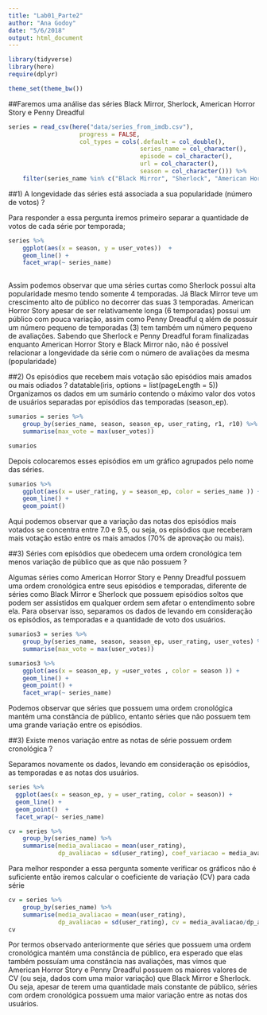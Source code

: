 ```yaml
---
title: "Lab01_Parte2"
author: "Ana Godoy"
date: "5/6/2018"
output: html_document
---
```


```r
library(tidyverse)
library(here)
require(dplyr)

theme_set(theme_bw())
```
##Faremos uma análise das séries Black Mirror, Sherlock, American Horror Story e Penny Dreadful

```r
series = read_csv(here("data/series_from_imdb.csv"), 
                    progress = FALSE,
                    col_types = cols(.default = col_double(), 
                                     series_name = col_character(), 
                                     episode = col_character(), 
                                     url = col_character(),
                                     season = col_character())) %>% 
    filter(series_name %in% c("Black Mirror", "Sherlock", "American Horror Story", "Penny Dreadful"))
```

##1) A longevidade das séries está associada a sua popularidade (número de votos) ?

Para responder a essa pergunta iremos primeiro separar a quantidade de votos de cada série por temporada;

```r
series %>% 
    ggplot(aes(x = season, y = user_votes))  + 
    geom_line() + 
    facet_wrap(~ series_name)
               
```

Assim podemos observar que uma séries curtas como Sherlock possui alta popularidade mesmo tendo somente 4 temporadas. Já Black Mirror teve um crescimento alto de público no decorrer das suas 3 temporadas. American Horror Story apesar de ser relativamente longa (6 temporadas) possui um público com pouca variação, assim como  Penny Dreadful q além de possuir um número pequeno de temporadas (3) tem também um número pequeno de avaliações.
Sabendo que Sherlock e Penny Dreadful foram finalizadas enquanto American Horror Story e Black Mirror não, não é possível relacionar a longevidade da série com o número de avaliações da mesma (popularidade) 

##2) Os episódios que recebem mais votação são episódios mais amados ou mais odiados ?
datatable(iris, options = list(pageLength = 5))
Organizamos os dados em um sumário contendo o máximo valor dos votos de usuários separadas por episódios das temporadas (season_ep).

```r
sumarios = series %>% 
    group_by(series_name, season, season_ep, user_rating, r1, r10) %>% 
    summarise(max_vote = max(user_votes))

sumarios 
```

Depois colocaremos esses episódios em um gráfico agrupados pelo nome das séries. 

```r
sumarios %>% 
    ggplot(aes(x = user_rating, y = season_ep, color = series_name )) + 
    geom_line() + 
    geom_point() 
```

Aqui podemos observar que a variação das notas dos episódios mais votados se concentra entre 7.0 e 9.5, ou seja, os episódios que receberam mais votação estão entre os mais amados (70% de aprovação ou mais).

##3) Séries com episódios que obedecem uma ordem cronológica tem menos variação de público que as que não possuem ?

Algumas séries como American Horror Story e Penny Dreadful possuem uma ordem cronológica entre seus episódios e temporadas, diferente de séries como Black Mirror e Sherlock que possuem episódios soltos que podem ser assistidos em qualquer ordem sem afetar o entendimento sobre ela. 
Para observar isso, separamos os dados de levando em consideração os episódios, as temporadas e a quantidade de voto dos usuários.

```r

sumarios3 = series %>% 
    group_by(series_name, season, season_ep, user_rating, user_votes) %>% 
    summarise(max_vote = max(user_votes))

sumarios3 %>% 
    ggplot(aes(x = season_ep, y =user_votes , color = season )) + 
    geom_line() + 
    geom_point() + 
    facet_wrap(~ series_name)
```

Podemos observar que séries que possuem uma ordem cronológica mantém uma constância de público, entanto séries que não possuem tem uma grande variação entre os episódios. 

##3) Existe menos variação entre as notas de série possuem ordem cronológica ?

Separamos novamente os dados, levando em consideração os episódios, as temporadas e as notas dos usuários.


```r
series %>% 
  ggplot(aes(x = season_ep, y = user_rating, color = season)) + 
  geom_line() + 
  geom_point()  +
  facet_wrap(~ series_name)

cv = series %>% 
    group_by(series_name) %>% 
    summarise(media_avaliacao = mean(user_rating),
              dp_avaliacao = sd(user_rating), coef_variacao = media_avaliacao/dp_avaliacao)

```
Para melhor responder a essa pergunta somente verificar os gráficos não é suficiente então iremos calcular o coeficiente de variação (CV) para cada série 

```r
    
cv = series %>% 
    group_by(series_name) %>% 
    summarise(media_avaliacao = mean(user_rating),
              dp_avaliacao = sd(user_rating), cv = media_avaliacao/dp_avaliacao)
cv
```

Por  termos observado anteriormente  que séries que possuem uma ordem cronológica mantém uma constância de público, era esperado que elas também possuíam uma constância nas avaliações, mas vimos que  American Horror Story e  Penny Dreadful possuem os maiores valores de CV (ou seja, dados com uma maior variação) que Black Mirror e Sherlock. Ou seja, apesar de terem uma quantidade mais constante de público, séries com ordem cronológica possuem uma maior variação entre as notas dos usuários.

